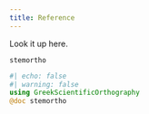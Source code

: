 ```yaml
---
title: Reference
---
```


Look it up here.



`stemortho` 

:::{.callout-note appearance="minimal"}
```julia
#| echo: false
#| warning: false
using GreekScientificOrthography
@doc stemortho
```
:::

